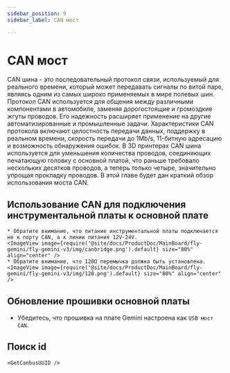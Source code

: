 ```yaml
---
sidebar_position: 9
sidebar_label: CAN мост

---
```





# CAN мост

CAN шина - это последовательный протокол связи, используемый для реального времени, который может передавать сигналы по витой паре, являясь одним из самых широко применяемых в мире полевых шин. Протокол CAN используется для общения между различными компонентами в автомобиле, заменяя дорогостоящие и громоздкие жгуты проводов. Его надежность расширяет применение на другие автоматизированные и промышленные задачи. Характеристики CAN протокола включают целостность передачи данных, поддержку в реальном времени, скорость передачи до 1Mb/s, 11-битную адресацию и возможность обнаружения ошибок.
В 3D принтерах CAN шина используется для уменьшения количества проводов, соединяющих печатающую головку с основной платой, что раньше требовало нескольких десятков проводов, а теперь только четыре, значительно упрощая прокладку проводов.
В этой главе будет дан краткий обзор использования моста CAN.

## Использование CAN для подключения инструментальной платы к основной плате

    * Обратите внимание, что питание инструментальной платы подключается не к порту CAN, а к линии питания 12V-24V.
    <ImageView image={require('@site/docs/ProductDoc/MainBoard/fly-gemini/fly-gemini-v3/img/canbridge.png').default} size="80%" align="center" />
    * Обратите внимание, что 120Ω перемычка должна быть установлена.
    <ImageView image={require('@site/docs/ProductDoc/MainBoard/fly-gemini/fly-gemini-v3/img/120.png').default} size="80%" align="center" />

## Обновление прошивки основной платы

* Убедитесь, что прошивка на плате Gemini настроена как `USB мост CAN`.

## Поиск id

    <GetCanbusUUID />